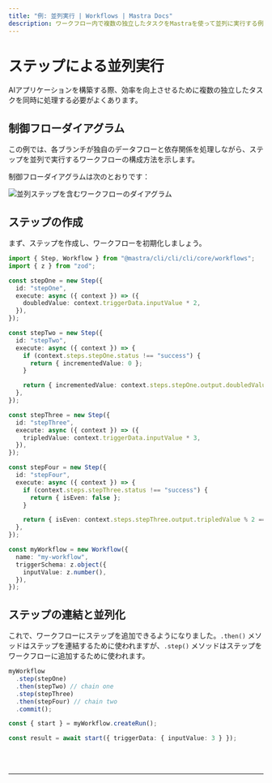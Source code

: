 ```yaml
---
title: "例: 並列実行 | Workflows | Mastra Docs"
description: ワークフロー内で複数の独立したタスクをMastraを使って並列に実行する例。
---
```



# ステップによる並列実行

AIアプリケーションを構築する際、効率を向上させるために複数の独立したタスクを同時に処理する必要がよくあります。

## 制御フローダイアグラム

この例では、各ブランチが独自のデータフローと依存関係を処理しながら、ステップを並列で実行するワークフローの構成方法を示します。

制御フローダイアグラムは次のとおりです：

<img
  src="/parallel-chains.png"
  alt="並列ステップを含むワークフローのダイアグラム"
  width={600}
/>

## ステップの作成

まず、ステップを作成し、ワークフローを初期化しましょう。

```ts showLineNumbers copy
import { Step, Workflow } from "@mastra/cli/cli/cli/core/workflows";
import { z } from "zod";

const stepOne = new Step({
  id: "stepOne",
  execute: async ({ context }) => ({
    doubledValue: context.triggerData.inputValue * 2,
  }),
});

const stepTwo = new Step({
  id: "stepTwo",
  execute: async ({ context }) => {
    if (context.steps.stepOne.status !== "success") {
      return { incrementedValue: 0 };
    }

    return { incrementedValue: context.steps.stepOne.output.doubledValue + 1 };
  },
});

const stepThree = new Step({
  id: "stepThree",
  execute: async ({ context }) => ({
    tripledValue: context.triggerData.inputValue * 3,
  }),
});

const stepFour = new Step({
  id: "stepFour",
  execute: async ({ context }) => {
    if (context.steps.stepThree.status !== "success") {
      return { isEven: false };
    }

    return { isEven: context.steps.stepThree.output.tripledValue % 2 === 0 };
  },
});

const myWorkflow = new Workflow({
  name: "my-workflow",
  triggerSchema: z.object({
    inputValue: z.number(),
  }),
});
```

## ステップの連結と並列化

これで、ワークフローにステップを追加できるようになりました。`.then()` メソッドはステップを連結するために使われますが、`.step()` メソッドはステップをワークフローに追加するために使われます。

```ts showLineNumbers copy
myWorkflow
  .step(stepOne)
  .then(stepTwo) // chain one
  .step(stepThree)
  .then(stepFour) // chain two
  .commit();

const { start } = myWorkflow.createRun();

const result = await start({ triggerData: { inputValue: 3 } });
```

<br />
<br />
<hr className="dark:border-[#404040] border-gray-300" />
<br />
<br />
<GithubLink
  link={
    "https://github.com/@@mastra/cli/cli/cli-ai/@@mastra/cli/cli/cli/blob/main/examples/basics/workflows/workflow-with-parallel-steps"
  }
/>
